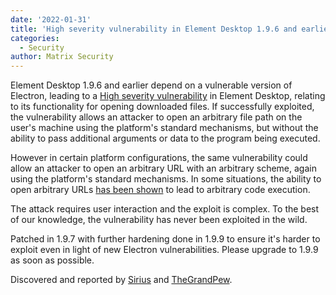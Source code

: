 ```yaml
---
date: '2022-01-31'
title: 'High severity vulnerability in Element Desktop 1.9.6 and earlier'
categories:
  - Security
author: Matrix Security
---
```


Element Desktop 1.9.6 and earlier depend on a vulnerable version of Electron, leading to a [High severity vulnerability](https://github.com/vector-im/element-desktop/security/advisories/GHSA-mjrg-9f8r-h3m7) in Element Desktop, relating to its functionality for opening downloaded files. If successfully exploited, the vulnerability allows an attacker to open an arbitrary file path on the user's machine using the platform's standard mechanisms, but without the ability to pass additional arguments or data to the program being executed.

However in certain platform configurations, the same vulnerability could allow an attacker to open an arbitrary URL with an arbitrary scheme, again using the platform's standard mechanisms. In some situations, the ability to open arbitrary URLs [has been shown](https://positive.security/blog/url-open-rce) to lead to arbitrary code execution.

The attack requires user interaction and the exploit is complex. To the best of our knowledge, the vulnerability has never been exploited in the wild.

Patched in 1.9.7 with further hardening done in 1.9.9 to ensure it's harder to exploit even in light of new Electron vulnerabilities. Please upgrade to 1.9.9 as soon as possible.

Discovered and reported by [Sirius](https://github.com/msrkp) and [TheGrandPew](https://github.com/TheGrandPew).
